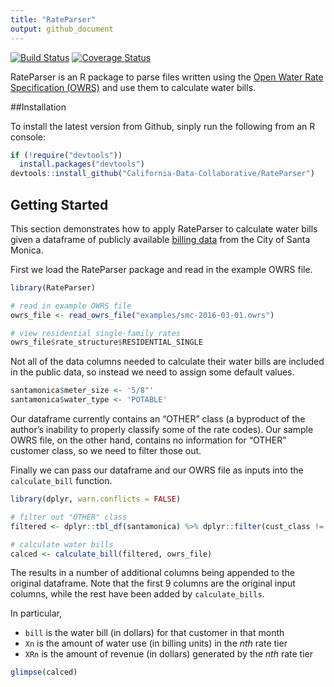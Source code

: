 ```yaml
---
title: "RateParser"
output: github_document
---
```


[![Build Status](https://travis-ci.org/California-Data-Collaborative/RateParser.svg?branch=master)](https://travis-ci.org/California-Data-Collaborative/RateParser) [![Coverage Status](https://img.shields.io/codecov/c/github/California-Data-Collaborative/RateParser.svg)](https://codecov.io/gh/California-Data-Collaborative/RateParser)


RateParser is an R package to parse files written using the [Open Water Rate Specification (OWRS)](https://github.com/California-Data-Collaborative/Open-Water-Rate-Specification) and use them to calculate water bills.

##Installation

To install the latest version from Github, sinply run the following from an R console:

```r
if (!require("devtools"))
  install.packages("devtools")
devtools::install_github("California-Data-Collaborative/RateParser")
```

## Getting Started

This section demonstrates how to apply RateParser to calculate water bills given a dataframe of publicly available [billing data](https://data.smgov.net/Public-Services/Water-Usage/4nnq-5vzx) from the City of Santa Monica.

First we load the RateParser package and read in the example OWRS file.
```r
library(RateParser)

# read in example OWRS file
owrs_file <- read_owrs_file("examples/smc-2016-03-01.owrs")

# view residential single-family rates
owrs_file$rate_structure$RESIDENTIAL_SINGLE
```

Not all of the data columns needed to calculate their water bills are included in the public data, so instead we need to assign some default values.
```r
santamonica$meter_size <- '5/8"' 
santamonica$water_type <- 'POTABLE'
```

Our dataframe currently contains an "OTHER" class (a byproduct of the author's inability to properly classify some of the rate codes). Our sample OWRS file, on the other hand, contains no information for "OTHER" customer class, so we need to filter those out.

Finally we can pass our dataframe and our OWRS file as inputs into the `calculate_bill` function.
```r
library(dplyr, warn.conflicts = FALSE)

# filter out "OTHER" class
filtered <- dplyr::tbl_df(santamonica) %>% dplyr::filter(cust_class != "OTHER")

# calculate water bills
calced <- calculate_bill(filtered, owrs_file)
```

The results in a number of additional columns being appended to the original dataframe. Note that the first 9 columns are the original input columns, while the rest have been added by `calculate_bills`.

In particular, 

* `bill` is the water bill (in dollars) for that customer in that month
* `Xn` is the amount of water use (in billing units) in the *nth* rate tier
* `XRn` is the amount of revenue (in dollars) generated by the *nth* rate tier

```r
glimpse(calced)
```

